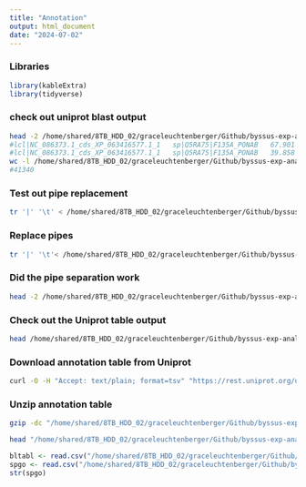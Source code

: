 ```yaml
---
title: "Annotation"
output: html_document
date: "2024-07-02"
---
```

### Libraries
```r
library(kableExtra)
library(tidyverse)
```


### check out uniprot blast output
```bash
head -2 /home/shared/8TB_HDD_02/graceleuchtenberger/Github/byssus-exp-analysis/output/Mtros-genome-uniprot_blastx.tab
#lcl|NC_086373.1_cds_XP_063416577.1_1	sp|Q5RA75|F135A_PONAB	67.901	243	73	4	2587	3309	785	1024	1.01e-86	313
#lcl|NC_086373.1_cds_XP_063416577.1_1	sp|Q5RA75|F135A_PONAB	39.858	424	229	7	1	1215	1	417	2.54e-86	311
wc -l /home/shared/8TB_HDD_02/graceleuchtenberger/Github/byssus-exp-analysis/output/Mtros-genome-uniprot_blastx.tab
#41340
```
### Test out pipe replacement
```bash
tr '|' '\t' < /home/shared/8TB_HDD_02/graceleuchtenberger/Github/byssus-exp-analysis/output/Mtros-genome-uniprot_blastx.tab | head -2
```
### Replace pipes
```bash

tr '|' '\t'< /home/shared/8TB_HDD_02/graceleuchtenberger/Github/byssus-exp-analysis/output/Mtros-genome-uniprot_blastx.tab > /home/shared/8TB_HDD_02/graceleuchtenberger/Github/byssus-exp-analysis/output/Mtros-genome-uniprot_blastx_sep.tab

```

### Did the pipe separation work
```bash
head -2 /home/shared/8TB_HDD_02/graceleuchtenberger/Github/byssus-exp-analysis/output/Mtros-genome-uniprot_blastx_sep.tab
```

### Check out the Uniprot table output
```bash
head /home/shared/8TB_HDD_02/graceleuchtenberger/Github/byssus-exp-analysis/data/Uniprot_table

```

### Download annotation table from Uniprot
```bash
curl -O -H "Accept: text/plain; format=tsv" "https://rest.uniprot.org/uniprotkb/stream?compressed=true&fields=accession%2Creviewed%2Cid%2Cprotein_name%2Cgene_names%2Corganism_name%2Clength%2Cgo_p%2Cgo%2Cgo_c%2Cgo_f%2Cgo_id%2Ccc_interaction%2Cec&format=tsv&query=%28*%29+AND+%28reviewed%3Atrue%29" 
```

### Unzip annotation table
```bash
gzip -dc "/home/shared/8TB_HDD_02/graceleuchtenberger/Github/byssus-exp-analysis/stream?compressed=true&fields=accession%2Creviewed%2Cid%2Cprotein_name%2Cgene_names%2Corganism_name%2Clength%2Cgo_p%2Cgo%2Cgo_c%2Cgo_f%2Cgo_id%2Ccc_interaction%2Cec&format=tsv&query=%28*%29+AND+%28reviewed%3Atrue%29"  > "/home/shared/8TB_HDD_02/graceleuchtenberger/Github/byssus-exp-analysis/uniprot_proteins.tsv"

head "/home/shared/8TB_HDD_02/graceleuchtenberger/Github/byssus-exp-analysis/uniprot_proteins.tsv"
```


```r
bltabl <- read.csv("/home/shared/8TB_HDD_02/graceleuchtenberger/Github/byssus-exp-analysis/output/Mtros-genome-uniprot_blastx_sep.tab", sep = '\t', header = FALSE)
spgo <- read.csv("/home/shared/8TB_HDD_02/graceleuchtenberger/Github/byssus-exp-analysis/uniprot_proteins.tsv", sep = '\t', header = TRUE)
str(spgo)
```

